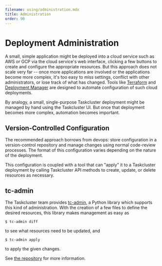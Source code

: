 ```yaml
---
filename: using/administration.mdx
title: Administration
order: 90
---
```


# Deployment Administration

A small, simple application might be deployed into a cloud service such as AWS or GCP via the cloud service's web interface, clicking a few buttons to create and configure the appropriate resources.
But this approach does not scale very far -- once more applications are involved or the applications become more complex, it's too easy to miss settings, conflict with other administrators, or lose track of what has changed.
Tools like [Terraform](https://www.terraform.io/) and [Deployment Manager](https://cloud.google.com/deployment-manager/) are designed to automate configuration of such cloud deployments.

By analogy, a small, single-purpose Taskcluster deployment might be managed by hand using the Taskcluster UI.
But once that deployment becomes more complex, automation becomes important.

## Version-Controlled Configuration

The recommended approach borrows from devops: store configuration in a version-control repository and manage changes using normal code-review processes.
The format of this configuration varies depending on the nature of the deployment.

This configuration is coupled with a tool that can "apply" it to a Taskcluster deployment by calling Taskcluster API methods to create, update, or delete resources as necessary.

## tc-admin

The Taskcluster team provides [tc-admin](https://github.com/taskcluster/tc-admin), a Python library which supports this kind of administration.
With the creation of a few files to define the desired resources, this library makes management as easy as

```
$ tc-admin diff
```

to see what resources need to be updated, and

```
$ tc-admin apply
```

to apply the given changes.

See [the repository](https://github.com/taskcluster/tc-admin) for more information.
